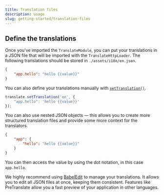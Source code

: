 ```yaml
---
title: Translation files
description: usage
slug: getting-started/translation-files
---
```




## Define the translations

Once you've imported the `TranslateModule`, you can put your translations
in a JSON file that will be imported with the `TranslateHttpLoader`.
The following translations should be stored in `./assets/i18n/en.json`.

```json title="./assets/i18n/en.json"
{
    "app.hello": "hello {{value}}"
}
```

You can also define your translations manually with [`setTranslation()`](/reference/translate-service-api/#settranslation).

```ts
translate.setTranslation('en', {
    "app.hello": 'hello {{value}}'
});
```

You can also use nested JSON objects &mdash; this allows you to create more structured translation files and
provide some more context for the translators.

```json
{
    "app": {
        "hello": "hello {{value}}"
    }
}
```

You can then access the value by using the dot notation, in this case `app.hello`.

We highly recommend using [BabelEdit](https://www.codeandweb.com/babeledit) to manage your translations. It allows you to
edit all JSON files at once, keeping them consistent. Features like PreTranslate allow you a
fast preview of your application in other languages.

